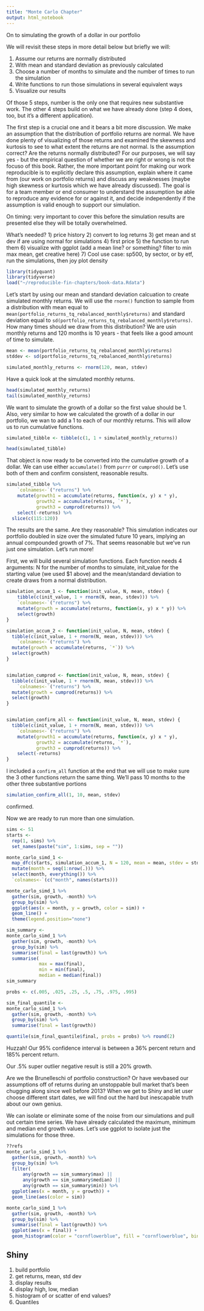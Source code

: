 ```yaml
---
title: "Monte Carlo Chapter"
output: html_notebook
---
```


On to simulating the growth of a dollar in our portfolio 

We will revisit these steps in more detail below but briefly we will: 

1) Assume our returns are normally distributed
2) With mean and standard deviation as previously calculated
3) Choose a number of months to simulate and the number of times to run the simulation
4) Write functions to run those simulations in several equivalent ways
5) Visualize our results

Of those 5 steps, number is the only one that requires new substantive work. The other 4 steps build on what we have already done (step 4 does, too, but it's a different application). 

The first step is a crucial one and it bears a bit more discussion.  We make an assumption that the distribution of portfolio returns are normal.  We have done plenty of visualizing of those returns and examined the skewness and kurtosis to see to what extent the returns are not normal. Is the assumption correct? Are the returns normally distributed? For our purposes, we will say yes - but the empirical question of whether we are right or wrong is not the focuso of this book. Rather, the more important point for making our work reproducible is to explicitly declare this assumption, explain where it came from (our work on portfolio returns) and discuss any weaknesses (maybe high skewness or kurtosis which we have already discussed).  The goal is for a team member or end consumer to understand the assumption be able to reproduce any evidence for or against it, and decide independently if the assumption is valid enough to support our simulation.  

On timing: very important to cover this before the simulation results are presented else they will be totally overwhelmed.

What's needed? 
1) price history
2) convert to log returns
3) get mean and st dev if are using normal for simulations
4) first price
5) the function to run them
6) visualize with ggplot (add a mean line? or something? filter to min max mean, get creative here)
7) Cool use case: 
sp500, by sector, or by etf, run the simulations, then joy plot density


```r
library(tidyquant)
library(tidyverse)
load("~/reproducible-fin-chapters/book-data.Rdata")
```

Let's start by using our mean and standard deviation calcuation to create simulated monthly returns.  We will use the `rnorm()` function to sample from a distribution with mean equal to `mean(portfolio_returns_tq_rebalanced_monthly$returns)` and standard deviation equal to `sd(portfolio_returns_tq_rebalanced_monthly$returns)`.  How many times should we draw from this distribution? We are usin monthly returns and 120 months is 10 years - that feels like a good amount of time to simulate.  

```r
mean <- mean(portfolio_returns_tq_rebalanced_monthly$returns)
stddev <- sd(portfolio_returns_tq_rebalanced_monthly$returns)

simulated_monthly_returns <- rnorm(120, mean, stdev)
```

Have a quick look at the simulated monthly returns. 

```r
head(simulated_monthly_returns)
tail(simulated_monthly_returns)
```

We want to simulate the growth of a dollar so the first value should be 1. Also, very similar to how we calculated the growth of a dollar in our portfolio, we wan to add a 1 to each of our monthly returns. This will allow us to run cumulative functions.

```r
simulated_tibble <- tibble(c(1, 1 + simulated_monthly_returns))

head(simulated_tibble)
```

That object is now ready to be converted into the cumulative growth of a dollar. We can use either `accumulate()` from `purrr` or `cumprod()`. Let's use both of them and confirm consistent, reasonable results. 

```r


simulated_tibble %>% 
    `colnames<-`("returns") %>%
    mutate(growth1 = accumulate(returns, function(x, y) x * y),
           growth2 = accumulate(returns, `*`),
           growth3 = cumprod(returns)) %>% 
    select(-returns) %>% 
  slice(c(115:120))
```

The results are the same. Are they reasonable? This simulation indicates our portfolio doubled in size over the simulated future 10 years, implying an annual compounded growth of 7%. That seems reasonable but we've run just one simulation. Let's run more!

First, we will build several simulation functions. Each function needs 4 arguments: N for the number of months to simulate, init_value for the starting value (we used $1 above) and the mean/standard deviation to create draws from a normal distribution. 


```r

simulation_accum_1 <- function(init_value, N, mean, stdev) {
    tibble(c(init_value, 1 + rnorm(N, mean, stdev))) %>% 
    `colnames<-`("returns") %>%
    mutate(growth = accumulate(returns, function(x, y) x * y)) %>% 
    select(growth)
}

simulation_accum_2 <- function(init_value, N, mean, stdev) {
  tibble(c(init_value, 1 + rnorm(N, mean, stdev))) %>% 
    `colnames<-`("returns") %>%
  mutate(growth = accumulate(returns, `*`)) %>% 
  select(growth)
}


simulation_cumprod <- function(init_value, N, mean, stdev) {
  tibble(c(init_value, 1 + rnorm(N, mean, stdev))) %>% 
    `colnames<-`("returns") %>%
  mutate(growth = cumprod(returns)) %>% 
  select(growth)
}


simulation_confirm_all <- function(init_value, N, mean, stdev) {
  tibble(c(init_value, 1 + rnorm(N, mean, stdev))) %>% 
    `colnames<-`("returns") %>%
    mutate(growth1 = accumulate(returns, function(x, y) x * y),
           growth2 = accumulate(returns, `*`),
           growth3 = cumprod(returns)) %>% 
    select(-returns)
}
```

I included a `confirm_all` function at the end that we will use to make sure the 3 other functions return the same thing. We'll pass 10 months to the other three substantive portions

```r
simulation_confirm_all(1, 10, mean, stdev)
```

confirmed. 

Now we are ready to run more than one simulation. 
```r
sims <- 51
starts <- 
  rep(1, sims) %>%
  set_names(paste("sim", 1:sims, sep = ""))
```

```r

monte_carlo_simd_1 <- 
  map_dfc(starts, simulation_accum_1, N = 120, mean = mean, stdev = stdev) %>% 
  mutate(month = seq(1:nrow(.))) %>% 
  select(month, everything()) %>% 
  `colnames<-`(c("month", names(starts)))

monte_carlo_simd_1 %>% 
  gather(sim, growth, -month) %>% 
  group_by(sim) %>% 
  ggplot(aes(x = month, y = growth, color = sim)) + 
  geom_line() +
  theme(legend.position="none")
```

```r

sim_summary <- 
monte_carlo_simd_1 %>% 
  gather(sim, growth, -month) %>% 
  group_by(sim) %>% 
  summarise(final = last(growth)) %>% 
  summarise(
            max = max(final), 
            min = min(final),
            median = median(final))
sim_summary
```


```r
probs <- c(.005, .025, .25, .5, .75, .975, .995)

sim_final_quantile <- 
monte_carlo_simd_1 %>% 
  gather(sim, growth, -month) %>% 
  group_by(sim) %>% 
  summarise(final = last(growth))

quantile(sim_final_quantile$final, probs = probs) %>% round(2)
```

Huzzah! Our 95% confidence interval is between a 36% percent return and 185% percent return. 

Our .5% super outlier negative result is still a 20% growth. 

Are we the Brunelleschi of portfolio construction? Or have wevbased our assumptions off of returns during an unstoppable bull market that's been chugging along since well before 2013? When we get to Shiny and let user choose different start dates, we will find out the hard but inescapable truth about our own genius. 

We can isolate or eliminate some of the noise from our simulations and pull out certain time series. We have already calculated the maximum, minimum and median end growth values. Let's use ggplot to isolate just the simulations for those three. 

```r
??refs
monte_carlo_simd_1 %>% 
  gather(sim, growth, -month) %>% 
  group_by(sim) %>%
  filter(
      any(growth == sim_summary$max) || 
      any(growth == sim_summary$median) ||
      any(growth == sim_summary$min)) %>% 
  ggplot(aes(x = month, y = growth)) + 
  geom_line(aes(color = sim))
```


```r
 
monte_carlo_simd_1 %>% 
  gather(sim, growth, -month) %>% 
  group_by(sim) %>% 
  summarise(final = last(growth)) %>% 
  ggplot(aes(x = final)) +
  geom_histogram(color = "cornflowerblue", fill = "cornflowerblue", binwidth = .1)
```


## Shiny
1) build portfolio
2) get returns, mean, std dev
3) display results
4) display high, low, median
5) histogram of or scatter of end values? 
6) Quantiles
